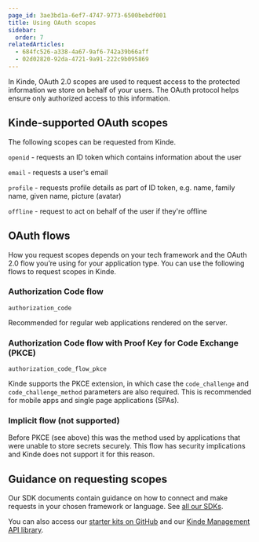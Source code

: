 ```yaml
---
page_id: 3ae3bd1a-6ef7-4747-9773-6500bebdf001
title: Using OAuth scopes
sidebar:
  order: 7
relatedArticles:
  - 684fc526-a338-4a67-9af6-742a39b66aff
  - 02d02820-92da-4721-9a91-222c9b095869
---
```


In Kinde, OAuth 2.0 scopes are used to request access to the protected information we store on behalf of your users. The OAuth protocol helps ensure only authorized access to this information.

## Kinde-supported OAuth scopes

The following scopes can be requested from Kinde.

`openid` - requests an ID token which contains information about the user

`email` - requests a user's email

`profile` - requests profile details as part of ID token, e.g. name, family name, given name, picture (avatar)

`offline` - request to act on behalf of the user if they're offline

## OAuth flows

How you request scopes depends on your tech framework and the OAuth 2.0 flow you’re using for your application type. You can use the following flows to request scopes in Kinde.

### Authorization Code flow

`authorization_code`

Recommended for regular web applications rendered on the server.

### Authorization Code flow with Proof Key for Code Exchange (PKCE)

`authorization_code_flow_pkce`

Kinde supports the PKCE extension, in which case the `code_challenge` and `code_challenge_method` parameters are also required. This is recommended for mobile apps and single page applications (SPAs).

### Implicit flow (not supported)

Before PKCE (see above) this was the method used by applications that were unable to store secrets securely. This flow has security implications and Kinde does not support it for this reason.

## Guidance on requesting scopes

Our SDK documents contain guidance on how to connect and make requests in your chosen framework or language. See [all our SDKs](/developer-tools/about/our-sdks/).

You can also access our [starter kits on GitHub](https://github.com/kinde-starter-kits) and our [Kinde Management API library](https://kinde.com/api/docs/#kinde-management-api).
